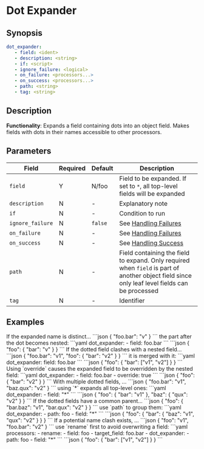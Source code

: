 # Dot Expander

## Synopsis

```yaml {2}
dot_expander:
   - field: <ident>
   - description: <string>
   - if: <script>
   - ignore_failure: <logical>
   - on_failure: <processors...>
   - on_success: <processors...>
   - path: <string>
   - tag: <string>
```

## Description

**Functionality**: Expands a field containing dots into an object field. Makes fields with dots in their names accessible to other processors.

## Parameters

|Field|Required|Default|Description|
|---|---|---|---|
|`field`|Y|N/foo|Field to be expanded. If set to `*`, all top-level fields will be expanded|
|`description`|N|-|Explanatory note|
|`if`|N|-|Condition to run|
|`ignore_failure`|N|`false`|See [Handling Failures](../handling-failures.mdx)|
|`on_failure`|N|-|See [Handling Failures](../handling-failures.mdx)|
|`on_success`|N|-|See [Handling Success](../handling-success.mdx)|
|`path`|N|-|Field containing the field to expand. Only required when `field` is part of another object field since only leaf level fields can be processed|
|`tag`|N|-|Identifier|

## Examples

<ExampleTable>
   <Description>
      If the expanded name is distinct...
   </Description>
   <SampleCode>
      ```json
      {
         "foo.bar": "v"
      }
      ```
   </SampleCode>
   <Description>
      the part after the dot becomes nested:
   </Description>
   <SampleCode>
      ```yaml
      dot_expander:
         - field: foo.bar
      ```
      ```json
      {
         "foo": {
            "bar": "v"
         }
      }
      ```
   </SampleCode>

   <Description>
      If the dotted field clashes with a nested field...
   </Description>
   <SampleCode>
   ```json
   {
      "foo.bar": "v1",
      "foo": {
         "bar": "v2"
      }
   }
   ```
   </SampleCode>
   <Description>
      it is merged with it:
   </Description>
   <SampleCode>
      ```yaml
      dot_expander:
         field: foo.bar
      ```
      ```json
      {
         "foo": {
            "bar": ["v1", "v2"]
         }
      }
      ```
   </SampleCode>

   <Description>
      Using `override` causes the expanded field to be overridden by the nested field:
   </Description>
   <SampleCode>
      ```yaml
      dot_expander:
         - field: foo.bar
         - override: true
      ```
      ```json
      {
         "foo": {
            "bar": "v2"
         }
      }
      ```
   </SampleCode>

   <Description>
      With multiple dotted fields, ...
   </Description>
   <SampleCode>
      ```json
      {
         "foo.bar": "v1",
         "baz.qux": "v2"
      }
      ```
   </SampleCode>
   <Description>
      using `*` expands all top-level ones:
   </Description>
   <SampleCode>
      ```yaml
      dot_expander:
         - field: "*"
      ```
      ```json
      {
         "foo": {
            "bar": "v1"
         },
         "baz": {
            "qux": "v2"
         }
      }
      ```
   </SampleCode>

   <Description>
      If the dotted fields have a common parent...
   </Description>
   <SampleCode>
      ```json
      {
         "foo": {
            "bar.baz": "v1",
            "bar.qux": "v2"
         }
      }
      ```
   </SampleCode>
   <Description>
      use `path` to group them:
   </Description>
   <SampleCode>
      ```yaml
      dot_expander:
         - path: foo
         - field: "*"
      ```
      ```json
      {
         "foo": {
            "bar": {
               "baz": "v1",
               "qux": "v2"
            }
         }
      }
      ```
   </SampleCode>

   <Description>
      If a potential name clash exists, ...
   </Description>
   <SampleCode>
      ```json
      {
         "foo": "v1",
         "foo.bar": "v2"
      }
      ```
   </SampleCode>
   <Description>
      use `rename` first to avoid overwriting a field:
   </Description>
   <SampleCode>
      ```yaml
      processors:
         - rename:
            - field: foo
            - target_field: foo.bar
         - dot_expander:
            - path: foo
            - field: "*"
      ```
      ```json
      {
         "foo": {
            "bar": ["v1", "v2"]
         }
      }
      ```
   </SampleCode>
</ExampleTable>

